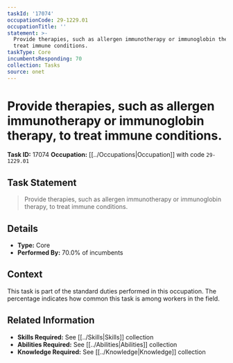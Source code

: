 ```yaml
---
taskId: '17074'
occupationCode: 29-1229.01
occupationTitle: ''
statement: >-
  Provide therapies, such as allergen immunotherapy or immunoglobin therapy, to
  treat immune conditions.
taskType: Core
incumbentsResponding: 70
collection: Tasks
source: onet
---
```

# Provide therapies, such as allergen immunotherapy or immunoglobin therapy, to treat immune conditions.

**Task ID:** 17074
**Occupation:** [[../Occupations|Occupation]] with code `29-1229.01`

## Task Statement

> Provide therapies, such as allergen immunotherapy or immunoglobin therapy, to treat immune conditions.

## Details

- **Type:** Core
- **Performed By:** 70.0% of incumbents

## Context

This task is part of the standard duties performed in this occupation. The percentage indicates how common this task is among workers in the field.

## Related Information

- **Skills Required:** See [[../Skills|Skills]] collection
- **Abilities Required:** See [[../Abilities|Abilities]] collection
- **Knowledge Required:** See [[../Knowledge|Knowledge]] collection
